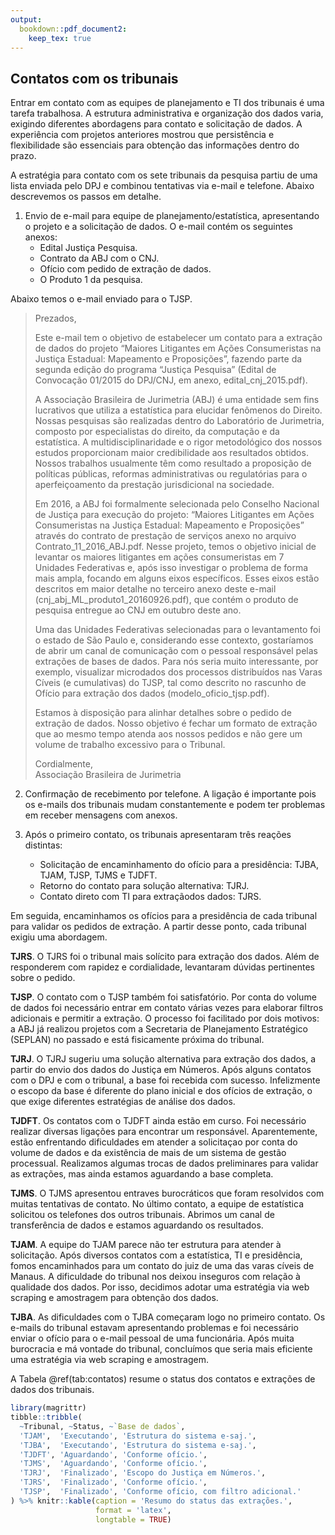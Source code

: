 ```yaml
---
output: 
  bookdown::pdf_document2:
    keep_tex: true
---
```


## Contatos com os tribunais

Entrar em contato com as equipes de planejamento e TI dos tribunais é uma tarefa trabalhosa. A estrutura administrativa e organização dos dados varia, exigindo diferentes abordagens para contato e solicitação de dados. A experiência com projetos anteriores mostrou que persistência e flexibilidade são essenciais para obtenção das informações dentro do prazo.

A estratégia para contato com os sete tribunais da pesquisa partiu de uma lista enviada pelo DPJ e combinou tentativas via e-mail e telefone. Abaixo descrevemos os passos em detalhe.

1. Envio de e-mail para equipe de planejamento/estatística, apresentando o projeto e a solicitação de dados. O e-mail contém os seguintes anexos:
    - Edital Justiça Pesquisa.
    - Contrato da ABJ com o CNJ.
    - Ofício com pedido de extração de dados.
    - O Produto 1 da pesquisa.

Abaixo temos o e-mail enviado para o TJSP.
  
> Prezados,
> 
> Este e-mail tem o objetivo de estabelecer um contato para a extração de dados do projeto "Maiores Litigantes em Ações Consumeristas na Justiça Estadual: Mapeamento e Proposições", fazendo parte da segunda edição do programa "Justiça Pesquisa" (Edital de Convocação 01/2015 do DPJ/CNJ, em anexo,  edital_cnj_2015.pdf).
> 
> A Associação Brasileira de Jurimetria (ABJ) é uma entidade sem fins lucrativos que utiliza a estatística para elucidar fenômenos do Direito. Nossas pesquisas são realizadas dentro do Laboratório de Jurimetria, composto por especialistas do direito, da computação e da estatística. A multidisciplinaridade e o rigor metodológico dos nossos estudos proporcionam maior credibilidade aos resultados obtidos. Nossos trabalhos usualmente têm como resultado a proposição de políticas públicas, reformas administrativas ou regulatórias para o aperfeiçoamento da prestação jurisdicional na sociedade.
> 
> Em 2016, a ABJ foi formalmente selecionada pelo Conselho Nacional de Justiça para execução do projeto: "Maiores Litigantes em Ações Consumeristas na Justiça Estadual: Mapeamento e Proposições" através do contrato de prestação de serviços anexo no arquivo Contrato_11_2016_ABJ.pdf. Nesse projeto, temos o objetivo inicial de levantar os maiores litigantes em ações consumeristas em 7 Unidades Federativas e, após isso investigar o problema de forma mais ampla, focando em alguns eixos específicos. Esses eixos estão descritos em maior detalhe no terceiro anexo deste e-mail (cnj_abj_ML_produto1_20160926.pdf), que contém o produto de pesquisa entregue ao CNJ em outubro deste ano.
> 
> Uma das Unidades Federativas selecionadas para o levantamento foi o estado de São Paulo e, considerando esse contexto, gostaríamos de abrir um canal de comunicação com o pessoal responsável pelas extrações de bases de dados. Para nós seria muito interessante, por exemplo, visualizar microdados dos processos distribuídos nas Varas Cíveis (e cumulativas) do TJSP, tal como descrito no rascunho de Ofício para extração dos dados (modelo_oficio_tjsp.pdf).
> 
> Estamos à disposição para alinhar detalhes sobre o pedido de extração de dados. Nosso objetivo é fechar um formato de extração que ao mesmo tempo atenda aos nossos pedidos e não gere um volume de trabalho excessivo para o Tribunal.
> 
> Cordialmente,  
> Associação Brasileira de Jurimetria
> 

2. Confirmação de recebimento por telefone. A ligação é importante pois os e-mails dos tribunais mudam constantemente e podem ter problemas em receber mensagens com anexos.

3. Após o primeiro contato, os tribunais apresentaram três reações distintas:
    - Solicitação de encaminhamento do ofício para a presidência: TJBA, TJAM, TJSP, TJMS e TJDFT.
    - Retorno do contato para solução alternativa: TJRJ.
    - Contato direto com TI para extraçãodos dados: TJRS.

Em seguida, encaminhamos os ofícios para a presidência de cada tribunal para validar os pedidos de extração. A partir desse ponto, cada tribunal exigiu uma abordagem.

**TJRS**. O TJRS foi o tribunal mais solícito para extração dos dados. Além de responderem com rapidez e cordialidade, levantaram dúvidas pertinentes sobre o pedido.

**TJSP**. O contato com o TJSP também foi satisfatório. Por conta do volume de dados foi necessário entrar em contato várias vezes para elaborar filtros adicionais e permitir a extração. O processo foi facilitado por dois motivos: a ABJ já realizou projetos com a Secretaria de Planejamento Estratégico (SEPLAN) no passado e está fisicamente próxima do tribunal.

**TJRJ**. O TJRJ sugeriu uma solução alternativa para extração dos dados, a partir do envio dos dados do Justiça em Números. Após alguns contatos com o DPJ e com o tribunal, a base foi recebida com sucesso. Infelizmente o escopo da base é diferente do plano inicial e dos ofícios de extração, o que exige diferentes estratégias de análise dos dados.

**TJDFT**. Os contatos com o TJDFT ainda estão em curso. Foi necessário realizar diversas ligações para encontrar um responsável. Aparentemente, estão enfrentando dificuldades em atender a solicitaçao por conta do volume de dados e da existência de mais de um sistema de gestão processual. Realizamos algumas trocas de dados preliminares para validar as extrações, mas ainda estamos aguardando a base completa.

**TJMS**. O TJMS apresentou entraves burocráticos que foram resolvidos com muitas tentativas de contato. No último contato, a equipe de estatística solicitou os telefones dos outros tribunais. Abrimos um canal de transferência de dados e estamos aguardando os resultados.

**TJAM**. A equipe do TJAM parece não ter estrutura para atender à solicitação. Após diversos contatos com a estatística, TI e presidência, fomos encaminhados para um contato do juiz de uma das varas cíveis de Manaus. A dificuldade do tribunal nos deixou inseguros com relação à qualidade dos dados. Por isso, decidimos adotar uma estratégia via web scraping e amostragem para obtenção dos dados.

**TJBA**. As dificuldades com o TJBA começaram logo no primeiro contato. Os e-mails do tribunal estavam apresentando problemas e foi necessário enviar o ofício para o e-mail pessoal de uma funcionária. Após muita burocracia e má vontade do tribunal, concluímos que seria mais eficiente uma estratégia via web scraping e amostragem.

A Tabela \@ref(tab:contatos) resume o status dos contatos e extrações de dados dos tribunais.

```r
library(magrittr)
tibble::tribble(
  ~Tribunal, ~Status, ~`Base de dados`,
  'TJAM',  'Executando', 'Estrutura do sistema e-saj.',
  'TJBA',  'Executando', 'Estrutura do sistema e-saj.',
  'TJDFT', 'Aguardando', 'Conforme ofício.',
  'TJMS',  'Aguardando', 'Conforme ofício.',
  'TJRJ',  'Finalizado', 'Escopo do Justiça em Números.',
  'TJRS',  'Finalizado', 'Conforme ofício.',
  'TJSP',  'Finalizado', 'Conforme ofício, com filtro adicional.'
) %>% knitr::kable(caption = 'Resumo do status das extrações.',
                   format = 'latex',
                   longtable = TRUE)
```













